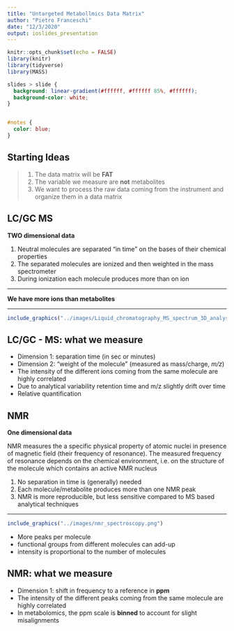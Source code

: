 ```yaml
---
title: "Untargeted Metabollmics Data Matrix"
author: "Pietro Franceschi"
date: "12/3/2020"
output: ioslides_presentation
---
```


```r
knitr::opts_chunk$set(echo = FALSE)
library(knitr)
library(tidyverse)
library(MASS)
```


```css

slides > slide {
  background: linear-gradient(#ffffff, #ffffff 85%, #ffffff);
  background-color: white;
}


#notes {
  color: blue;
}

```
## Starting Ideas {#notes }

>1. The data matrix will be **FAT**
>2. The variable we measure are **not** metabolites
>3. We want to process the raw data coming from the instrument and organize them in a data matrix

## LC/GC MS

**TWO dimensional data**

1. Neutral molecules are separated "in time" on the bases of their chemical properties
2. The separated molecules are ionized and then weighted in the mass spectrometer
3. During ionization each molecule produces more than on ion

<hr>

**We have more ions than metabolites**

---

```r
include_graphics("../images/Liquid_chromatography_MS_spectrum_3D_analysis.png")
```


## LC/GC - MS: what we measure

- Dimension 1: separation time (in sec or minutes)
- Dimension 2: "weight of the molecule" (measured as mass/charge, _m/z_)
- The intensity of the different ions coming from the same molecule are highly correlated
- Due to analytical variability retention time and m/z slightly drift over time
- Relative quantification

## NMR

**One dimensional data**

NMR measures the a specific physical property of atomic nuclei in presence of magnetic field (their frequency of resonance). The measured frequency of resonance depends on the chemical environment, i.e. on the structure of the molecule which contains an active NMR nucleus 

1. No separation in time is (generally) needed
2. Each molecule/metabolite produces more than one NMR peak
3. NMR is more reproducible, but less sensitive compared to MS based analytical techniques

---

```r
include_graphics("../images/nmr_spectroscopy.png")
```


* More peaks per molecule
* functional groups from different molecules can add-up
* intensity is proportional to the number of molecules

## NMR: what we measure

- Dimension 1: shift in frequency to a reference in **ppm**
- The intensity of the different peaks coming from the same molecule are highly correlated
- In metabolomics, the ppm scale is __binned__ to account for slight misalignments 






